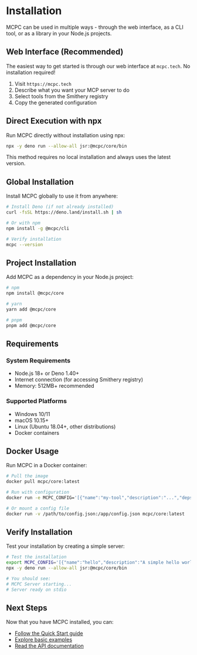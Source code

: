 # Installation

MCPC can be used in multiple ways - through the web interface, as a CLI tool, or as a library in your Node.js projects.

## Web Interface (Recommended)

The easiest way to get started is through our web interface at `mcpc.tech`. No installation required!

1. Visit `https://mcpc.tech`
2. Describe what you want your MCP server to do
3. Select tools from the Smithery registry
4. Copy the generated configuration

## Direct Execution with npx

Run MCPC directly without installation using npx:

```bash
npx -y deno run --allow-all jsr:@mcpc/core/bin
```

This method requires no local installation and always uses the latest version.

## Global Installation

Install MCPC globally to use it from anywhere:

```bash
# Install Deno (if not already installed)
curl -fsSL https://deno.land/install.sh | sh

# Or with npm
npm install -g @mcpc/cli

# Verify installation
mcpc --version
```

## Project Installation

Add MCPC as a dependency in your Node.js project:

```bash
# npm
npm install @mcpc/core

# yarn
yarn add @mcpc/core

# pnpm
pnpm add @mcpc/core
```

## Requirements

### System Requirements
- Node.js 18+ or Deno 1.40+
- Internet connection (for accessing Smithery registry)
- Memory: 512MB+ recommended

### Supported Platforms
- Windows 10/11
- macOS 10.15+
- Linux (Ubuntu 18.04+, other distributions)
- Docker containers

## Docker Usage

Run MCPC in a Docker container:

```bash
# Pull the image
docker pull mcpc/core:latest

# Run with configuration
docker run -e MCPC_CONFIG='[{"name":"my-tool","description":"...","deps":{}}]' mcpc/core:latest

# Or mount a config file
docker run -v /path/to/config.json:/app/config.json mcpc/core:latest
```

## Verify Installation

Test your installation by creating a simple server:

```bash
# Test the installation
export MCPC_CONFIG='[{"name":"hello","description":"A simple hello world tool","deps":{}}]'
npx -y deno run --allow-all jsr:@mcpc/core/bin

# You should see:
# MCPC Server starting...
# Server ready on stdio
```

## Next Steps

Now that you have MCPC installed, you can:

- [Follow the Quick Start guide](/docs/quick-start)
- [Explore basic examples](/docs/examples/basic)
- [Read the API documentation](/docs/api/core)